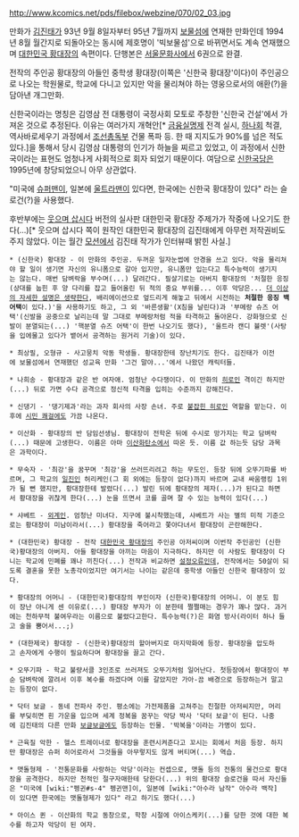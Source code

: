 http://www.kcomics.net/pds/filebox/webzine/070/02_03.jpg

만화가 [[김진태]]가 93년 9월 8일자부터  95년 7월까지 [[보물섬]]에 연재한 만화인데  1994년 8월 월간지로 되돌아오는 동시에 제호명이 '빅보물섬'으로 바뀌면서도 계속 연재했으며   [[대한민국 황대장]]의 속편이다. 단행본은 [[서울문화사]]에서 6권으로 완결.

전작의 주인공 황대장의 아들인 중학생 황대장(이쪽은 '신한국 황대장'이다)이 주인공으로 나오는 학원물로, 학교에 다니고 있지만 악을 물리쳐야 하는 영웅으로서의 애환(?)을 담아낸 개그만화.

신한국이라는 명칭은 김영삼 전 대통령이 국정사회 모토로 주창한 '신한국 건설'에서 가져온 것으로 추정된다. 이유는 여러가지 개혁안[* [[금융실명제]] 전격 실시, [[하나회]] 척결, 역사바로세우기 과정에서 [[조선총독부]] 건물 폭파 등. 한 때 지지도가 90%를 넘은 적도 있다.]을 통해서 당시 김영삼 대통령의 인기가 하늘을 찌르고 있었고, 이 과정에서 신한국이라는 표현도 엄청나게 사회적으로 회자 되었기 때문이다. 여담으로 [[신한국당]]은 1995년에 창당되었으니 아무 상관없다.

"미국에 [[슈퍼맨]]이, 일본에 [[울트라맨]]이 있다면, 한국에는 신한국 황대장이 있다" 라는 슬로건(?)을 사용했다.

후반부에는 [[웃으며 삽시다]] 버전의 실사판 대한민국 황대장 주제가가 작중에 나오기도 한다(...)[* 웃으며 삽시다 쪽이 원작인 대한민국 황대장의 김진태에게 아무런 저작권비도 주지 않았다. 이는 월간 [[모션]]에서 김진태 작가가 인터뷰때 밝힌 사실.]

 * (신한국) 황대장 - 이 만화의 주인공. 두꺼운 일자눈썹에 안경을 쓰고 있다. 악을 물리쳐야 할 일이 생기면 자신의 유니폼으로 갈아 입지만, 유니폼만 입는다고 특수능력이 생기지는 않는다. 매번 담벼락을 부수며(...) 달려간다. 필살기로는 아버지 황대장의 '처절한 응징(상대를 눕힌 후 양 다리를 잡고 들어올린 뒤 적의 중요 부위를... 이후 악당은... [[더 이상의 자세한 설명은 생략한다]], 배리에이션으로 엎드리게 해놓고 뒤에서 시전하는 '''처절한 응징 백 어택'''이 있다.)'을 사용하기도 하고, 그 외 '바른생활'(X침을 날린다)과 '부메랑 슈즈 어택'(신발을 공중으로 날리는데 말 그대로 부메랑처럼 적을 타격하고 돌아온다. 강화형으로 신발이 분열되는(...) '핵분열 슈즈 어택'이 한번 나오기도 했다), '울트라 캔디 뷸렛'(사탕을 입에물고 있다가 뱉어서 공격하는 원거리 기술)이 있다.

 * 최상필, 오형규 - 사고뭉치 악동 학생들. 황대장한테 장난치기도 한다. 김진태가 이전에 보물섬에서 연재했던 성교육 만화 '그건 말야...'에서 나왔던 캐릭터들.

 * 나희송 - 황대장과 같은 반 여자애. 엄청난 수다쟁이다. 이 만화의 [[히로인]] 격이긴 하지만(...) 뒤로 가면 수다 공격으로 정신적 타격을 입히는 수준까지 강해진다.

 * 신댕기 - '댕기제과'라는 과자 회사의 사장 손녀. 주로 [[붙잡힌 히로인]] 역할을 맡는다. 이후에 [[시민 쾌걸]]에도 가끔 나온다.

 * 이산화 - 황대장의 반 담임선생님. 황대장이 전학온 뒤에 수시로 망가지는 학교 담벼락(...) 때문에 고생한다. 이름은 아마 [[이산화탄소]]에서 따온 듯. 이름 값 하는듯 담당 과목은 과학이다.

 * 무숙자 - '최강'을 꿈꾸며 '최강'을 쓰러뜨리려고 하는 무도인. 등장 뒤에 오뚜기파를 바르며, 그 학교의 [[일진]]인 허리케인(그 회 외에는 등장이 없다)까지 바르며 교내 싸움랭킹 1위가 될 뻔 했지만, 황대장한테 발렸다(...) 발린 뒤에 황대장의 제자(...)가 된다고 하면서 황대장을 귀찮게 한다(...) 눈을 뜨면서 코를 골며 잘 수 있는 능력이 있다(...)

 * 샤베트 - [[외계인]]. 엄청난 미녀다. 지구에 불시착했는데, 샤베트가 사는 별의 미적 기준으로는 황대장이 미남이라서(...) 황대장을 죽어라고 쫓아다녀서 황대장이 곤란해한다.

 * (대한민국) 황대장 - 전작 [[대한민국 황대장]]의 주인공 아저씨이며 이번작 주인공인 (신한국)황대장의 아버지. 아들 황대장을 아끼는 마음이 지극하다. 하지만 이 사람도 황대장이 다니는 학교에 민폐를 꽤나 끼친다(...) 전작과 비교하면 [[설정오류]]인데, 전작에서는 50살이 되도록 결혼을 못한 노총각이었지만 여기서는 나이는 같은데 중학생 아들인 신한국 황대장이 있다.

 * 황대장의 어머니 - (대한민국)황대장의 부인이자 (신한국)황대장의 어머니. 이 분도 힘이 장난 아니게 센 이유로(...) 황대장 부자가 이 분한테 쩔쩔매는 경우가 꽤나 많다. 과거에는 천하무적 불여우라는 이름으로 불렸다고한다. 특수능력(?)은 화염 방사(라이터 하나 들고 술을 뿜어서...;)

 * (대한제국) 황대장 - (신한국)황대장의 할아버지로 마지막화에 등장. 황대장을 압도하고 손자에게 수행이 필요하다며 황대장을 끌고 간다.

 * 오뚜기파 - 학교 불량서클 3인조로 쓰러져도 오뚜기처럼 일어난다. 첫등장에서 황대장이 부순 담벼락에 깔려서 이후 복수를 하겠다며 이를 갈았지만 가아-끔 배경으로 등장하는거 말고는 등장이 없다.

 * 닥터 보글 - 동네 전파사 주인. 평소에는 가전제품을 고쳐주는 친절한 아저씨지만, 머리를 부딪히면 흰 가운을 입으며 세계 정복을 꿈꾸는 악당 박사 '닥터 보글'이 된다. 나중에 김진태의 다른 만화 [[보글보글]]에도 등장하는 인물. '박복을'이라는 가명이 있다.

 * 근육질 악한 - 헬스 트레이너로 황대장을 훈련시켜준다고 꼬시는 회에서 처음 등장. 하지만 황대장은 슈퍼 히어로라서 그것들을 아무렇지도 않게 버티며(...) 역습.

 * 맷돌형제 - '전통문화를 사랑하는 악당'이라는 컨셉으로, 맷돌 등의 전통의 물건으로 황대장을 공격한다. 하지만 천적인 절구자매한테 당한다(...) 위의 황대장 슬로건을 따서 자신들은 "미국에 [wiki:"펭귄#s-4" 펭귄맨]이, 일본에 [wiki:"아수라 남작" 아수라 백작]이 있다면 한국에는 맷돌형제가 있다" 라고 하기도 했다(...)

 * 아이스 퀸 - 이산화의 학교 동창으로, 학창 시절에 아이스케키(...)를 당한 것에 대한 복수를 하고자 악당이 된 여자.
